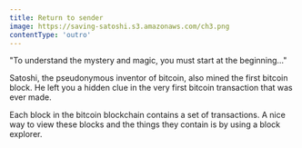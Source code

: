 ```yaml
---
title: Return to sender
image: https://saving-satoshi.s3.amazonaws.com/ch3.png
contentType: 'outro'
---
```


"To understand the mystery and magic, you must start at the beginning…"

Satoshi, the pseudonymous inventor of bitcoin, also mined the first bitcoin block. He left you a hidden clue in the very first bitcoin transaction that was ever made.

Each block in the bitcoin blockchain contains a set of transactions. A nice way to view these blocks and the things they contain is by using a block explorer.
